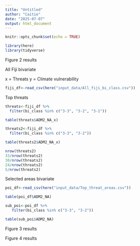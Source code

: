 ```yaml
---
title: "Untitled"
author: "Caitie"
date: "2025-07-07"
output: html_document
---
```


```r
knitr::opts_chunk$set(echo = TRUE)
```

```r
library(here)
library(tidyverse)
```

Figure 2 results

All Fiji bivariate

x = Threats
y = Climate vulnerability

```r
fiji_df<-read_csv(here("input_data/All_fiji_bi_class.csv"))
```
Top threats
```r
threats<-fiji_df %>% 
  filter(bi_class %in% c("3-3", "3-2", "3-1"))
```

```r
table(threats$ADM2_NA_x)
```
```r
threats2<-fiji_df %>% 
  filter(bi_class %in% c("3-3", "3-2"))
```

```r
table(threats2$ADM2_NA_x)
```

```r
nrow(threats2)
33/nrow(threats2)
30/nrow(threats2)
24/nrow(threats2)
5/nrow(threats2)
```



Selected areas bivariate

```r
poi_df<-read_csv(here("input_data/Top_threat_areas.csv"))
```

```r
table(poi_df$ADM2_NA)
```

```r
sub_poi<-poi_df %>%
   filter(bi_class %in% c("3-3", "3-2"))
```

```r
table(sub_poi$ADM2_NA)
```

Figure 3 results


Figure 4 results